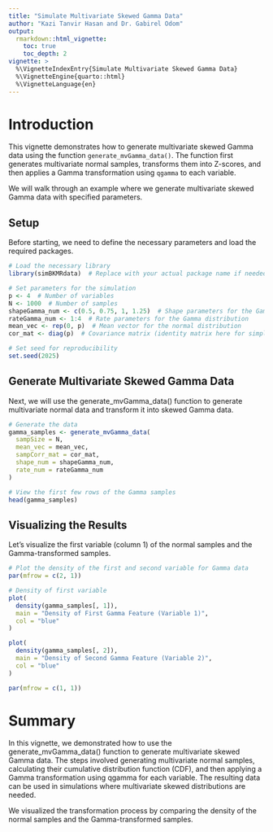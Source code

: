 ```yaml
---
title: "Simulate Multivariate Skewed Gamma Data"
author: "Kazi Tanvir Hasan and Dr. Gabirel Odom"
output: 
  rmarkdown::html_vignette:
    toc: true
    toc_depth: 2
vignette: >
  %\VignetteIndexEntry{Simulate Multivariate Skewed Gamma Data}
  %\VignetteEngine{quarto::html}
  %\VignetteLanguage{en}
---
```



# Introduction

This vignette demonstrates how to generate multivariate skewed Gamma data using the function `generate_mvGamma_data()`. The function first generates multivariate normal samples, transforms them into Z-scores, and then applies a Gamma transformation using `qgamma` to each variable.

We will walk through an example where we generate multivariate skewed Gamma data with specified parameters.


## Setup

Before starting, we need to define the necessary parameters and load the required packages.

```r
# Load the necessary library
library(simBKMRdata)  # Replace with your actual package name if needed

# Set parameters for the simulation
p <- 4  # Number of variables
N <- 1000  # Number of samples
shapeGamma_num <- c(0.5, 0.75, 1, 1.25)  # Shape parameters for the Gamma distribution
rateGamma_num <- 1:4  # Rate parameters for the Gamma distribution
mean_vec <- rep(0, p)  # Mean vector for the normal distribution
cor_mat <- diag(p)  # Covariance matrix (identity matrix here for simplicity)

# Set seed for reproducibility
set.seed(2025)
```


## Generate Multivariate Skewed Gamma Data
Next, we will use the generate_mvGamma_data() function to generate multivariate normal data and transform it into skewed Gamma data.

```r
# Generate the data
gamma_samples <- generate_mvGamma_data(
  sampSize = N,
  mean_vec = mean_vec,
  sampCorr_mat = cor_mat,
  shape_num = shapeGamma_num,
  rate_num = rateGamma_num
)

# View the first few rows of the Gamma samples
head(gamma_samples)
```


## Visualizing the Results
Let's visualize the first variable (column 1) of the normal samples and the Gamma-transformed samples.

```r
# Plot the density of the first and second variable for Gamma data
par(mfrow = c(2, 1))

# Density of first variable
plot(
  density(gamma_samples[, 1]), 
  main = "Density of First Gamma Feature (Variable 1)", 
  col = "blue"
)

plot(
  density(gamma_samples[, 2]), 
  main = "Density of Second Gamma Feature (Variable 2)", 
  col = "blue"
)

par(mfrow = c(1, 1))
```



# Summary

In this vignette, we demonstrated how to use the generate_mvGamma_data() function to generate multivariate skewed Gamma data. The steps involved generating multivariate normal samples, calculating their cumulative distribution function (CDF), and then applying a Gamma transformation using qgamma for each variable. The resulting data can be used in simulations where multivariate skewed distributions are needed.

We visualized the transformation process by comparing the density of the normal samples and the Gamma-transformed samples.

